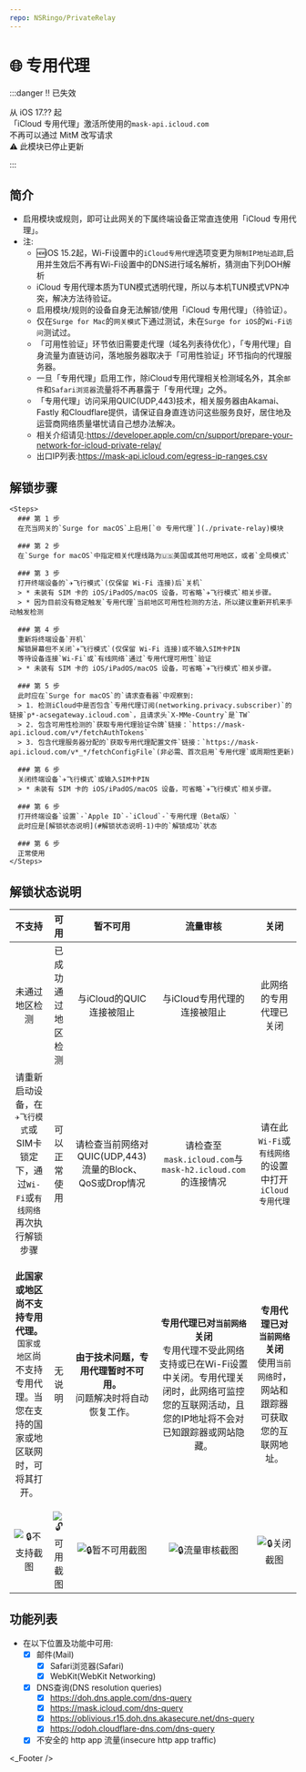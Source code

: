 ```yaml
---
repo: NSRingo/PrivateRelay
---
```



# 🌐 专用代理

:::danger ‼️ 已失效

从 iOS 17.?? 起  
「iCloud 专用代理」激活所使用的`mask-api.icloud.com`  
不再可以通过 MitM 改写请求  
⚠️ 此模块已停止更新

:::

## 简介
* 启用模块或规则，即可让此网关的下属终端设备正常直连使用「iCloud 专用代理」。
* 注:
  * 🆕iOS 15.2起，Wi-Fi设置中的`iCloud专用代理`选项变更为`限制IP地址追踪`,启用并生效后不再有Wi-Fi设置中的DNS进行域名解析，猜测由下列DOH解析
  * iCloud 专用代理本质为TUN模式透明代理，所以与本机TUN模式VPN冲突，解决方法待验证。
  * 启用模块/规则的设备自身无法解锁/使用「iCloud 专用代理」（待验证）。
  * 仅在`Surge for Mac`的`网关模式`下通过测试，未在`Surge for iOS`的`Wi-Fi访问`测试过。
  * 「可用性验证」环节依旧需要走代理（域名列表待优化），「专用代理」自身流量为直链访问，落地服务器取决于「可用性验证」环节指向的代理服务器。
  * 一旦「专用代理」启用工作，除iCloud专用代理相关检测域名外，其余`邮件`和`Safari浏览器`流量将不再暴露于「专用代理」之外。
  * 「专用代理」访问采用QUIC(UDP,443)技术，相关服务器由Akamai、Fastly 和Cloudflare提供，请保证自身直连访问这些服务良好，居住地及运营商网络质量堪忧请自己想办法解决。
  * 相关介绍请见:https://developer.apple.com/cn/support/prepare-your-network-for-icloud-private-relay/
  * 出口IP列表:https://mask-api.icloud.com/egress-ip-ranges.csv

## 解锁步骤

    <Steps>
      ### 第 1 步
      在充当网关的`Surge for macOS`上启用[`🌐 专用代理`](./private-relay)模块  

      ### 第 2 步
      在`Surge for macOS`中指定相关代理线路为🇺🇸美国或其他可用地区，或者`全局模式`  

      ### 第 3 步
      打开终端设备的`✈️飞行模式`(仅保留 Wi-Fi 连接)后`关机`  
      > * 未装有 SIM 卡的 iOS/iPadOS/macOS 设备，可省略`✈️飞行模式`相关步骤。  
      > * 因为目前没有稳定触发`专用代理`当前地区可用性检测的方法，所以建议重新开机来手动触发检测  

      ### 第 4 步
      重新将终端设备`开机`  
      解锁屏幕但不关闭`✈️飞行模式`(仅保留 Wi-Fi 连接)或不输入SIM卡PIN  
      等待设备连接`Wi-Fi`或`有线网络`通过`专用代理可用性`验证  
      > * 未装有 SIM 卡的 iOS/iPadOS/macOS 设备，可省略`✈️飞行模式`相关步骤。  

      ### 第 5 步
      此时应在`Surge for macOS`的`请求查看器`中观察到:  
      > 1. 检测iCloud中是否包含`专用代理订阅(networking.privacy.subscriber)`的链接`p*-acsegateway.icloud.com`，且请求头`X-MMe-Country`是`TW`
      > 2. 包含可用性检测的`获取专用代理验证令牌`链接：`https://mask-api.icloud.com/v*/fetchAuthTokens`
      > 3. 包含代理服务器分配的`获取专用代理配置文件`链接：`https://mask-api.icloud.com/v*_*/fetchConfigFile`(非必需、首次启用`专用代理`或周期性更新)

      ### 第 6 步
      关闭终端设备`✈️飞行模式`或输入SIM卡PIN  
      > * 未装有 SIM 卡的 iOS/iPadOS/macOS 设备，可省略`✈️飞行模式`相关步骤。  

      ### 第 6 步
      打开终端设备`设置`-`Apple ID`-`iCloud`-`专用代理（Beta版）`  
      此时应是[解锁状态说明](#解锁状态说明-1)中的`解锁成功`状态  

      ### 第 6 步
      正常使用
    </Steps>

## 解锁状态说明
|  不支持  |  可用  |  暂不可用  |  流量审核  |  关闭  |
| :---: | :---: | :---: | :---: | :---: |
| 未通过地区检测 | 已成功通过地区检测 | 与iCloud的QUIC连接被阻止 | 与iCloud专用代理的连接被阻止 | 此网络的专用代理已关闭 |
| 请重新启动设备，在`✈️飞行模式`或SIM卡锁定下，通过`Wi-Fi`或`有线网络`再次执行解锁步骤 | 可以正常使用 | 请检查当前网络对QUIC(UDP,443)流量的Block、QoS或Drop情况 | 请检查至`mask.icloud.com`与`mask-h2.icloud.com`的连接情况 | 请在此`Wi-Fi`或`有线网络`的设置中打开`iCloud专用代理` |
|<p> **此国家或地区尚不支持专用代理。** <br/> `国家或地区`尚不支持专用代理。当您在支持的国家或地区联网时，可将其打开。</p>|<p> 无说明 </p>|<p> **由于技术问题，专用代理暂时不可用。** <br/> 问题解决时将自动恢复工作。 </p>|<p> **专用代理已对`当前网络`关闭** <br/> 专用代理不受此网络支持或已在Wi-Fi设置中关闭。专用代理关闭时，此网络可监控您的互联网活动，且您的IP地址将不会对已知跟踪器或网站隐藏。</p>|<p> **专用代理已对`当前网络`关闭** <br/> 使用`当前网络`时，网站和跟踪器可获取您的互联网地址。</p>|
|![🔒不支持截图](https://github.com/NSRingo/PrivateRelay/raw/main/images/screenshot/iCloud%20Private%20Relay%20-%20Not%20Supported%20-%20iOS.jpeg "iCloud Private Relay - Not Supported - iOS")|![🔓可用截图](https://github.com/NSRingo/PrivateRelay/raw/main/images/screenshot/iCloud%20Private%20Relay%20-%20Avaliable%20-%20iOS.jpeg "iCloud Private Relay - Avaliable - iOS")|![🔒暂不可用截图](https://github.com/NSRingo/PrivateRelay/raw/main/images/screenshot/iCloud%20Private%20Relay%20-%20Temporarily%20Unavaliable%20-%20iOS.jpeg "iCloud Private Relay - Temporarily Unavaliable - iOS")|![🔒流量审核截图](https://github.com/NSRingo/PrivateRelay/raw/main/images/screenshot/iCloud%20Private%20Relay%20-%20Network%20Traffic%20Audits%20-%20iOS.jpeg "iCloud Private Relay - Network Traffic Audits - iOS")|![🔒关闭截图](https://github.com/NSRingo/PrivateRelay/raw/main/images/screenshot/iCloud%20Private%20Relay%20-%20Turned%20Off%20-%20iOS.jpeg "iCloud Private Relay - Turned Off - iOS")|

## 功能列表
* 在以下位置及功能中可用: 
  * [x] 邮件(Mail)
    * [x] Safari浏览器(Safari)
    * [x] WebKit(WebKit Networking)
  * [x] DNS查询(DNS resolution queries)
    * [x] https://doh.dns.apple.com/dns-query
    * [x] https://mask.icloud.com/dns-query
    * [x] https://oblivious.r15.doh.dns.akasecure.net/dns-query
    * [x] https://odoh.cloudflare-dns.com/dns-query
  * [x] 不安全的 http app 流量(insecure http app traffic)

<_Footer />
